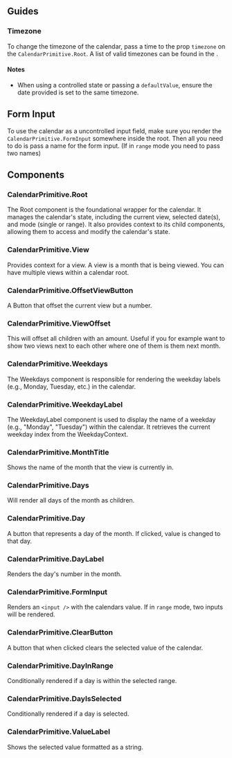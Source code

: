 

## Guides

### Timezone
To change the timezone of the calendar, pass a time to the prop `timezone` on the `CalendarPrimitive.Root`.
A list of valid timezones can be found in the <ExternalLink href="https://www.iana.org/time-zones" text="IANA Database" />.

#### Notes
- When using a controlled state or passing a `defaultValue`, ensure the date provided is set to the same timezone.
<CodeBlock client:load code={codeExamples.timezone} />

## Form Input
To use the calendar as a uncontrolled input field, make sure you render the `CalendarPrimitive.FormInput` somewhere inside the root.
Then all you need to do is pass a name for the form input. (If in `range` mode you need to pass two names)
<CodeBlock client:load code={codeExamples.formInput} />

## Components

### CalendarPrimitive.Root
The Root component is the foundational wrapper for the calendar. It manages the calendar's state,
including the current view, selected date(s), and mode (single or range). It also provides context
to its child components, allowing them to access and modify the calendar's state.

<Separator className="my-8" />

### CalendarPrimitive.View
Provides context for a view. A view is a month that is being viewed.
You can have multiple views within a calendar root.

<Separator className="my-8" />

### CalendarPrimitive.OffsetViewButton
A Button that offset the current view but a number.

<Separator className="my-8" />

### CalendarPrimitive.ViewOffset
This will offset all children with an amount. Useful if you for example want to show two views
next to each other where one of them is them next month.

<Separator className="my-8" />

### CalendarPrimitive.Weekdays
The Weekdays component is responsible for rendering the weekday labels (e.g., Monday, Tuesday, etc.) in
the calendar.

<Separator className="my-8" />

### CalendarPrimitive.WeekdayLabel
The WeekdayLabel component is used to display the name of a weekday (e.g., "Monday", "Tuesday")
within the calendar. It retrieves the current weekday index from the WeekdayContext.

<Separator className="my-8" />

### CalendarPrimitive.MonthTitle
Shows the name of the month that the view is currently in.

<Separator className="my-8" />

### CalendarPrimitive.Days
Will render all days of the month as children.

<Separator className="my-8" />

### CalendarPrimitive.Day
A button that represents a day of the month. If clicked, value is changed to that day.

<Separator className="my-8" />

### CalendarPrimitive.DayLabel
Renders the day's number in the month.

<Separator className="my-8" />

### CalendarPrimitive.FormInput
Renders an `<input />` with the calendars value. If in `range` mode, two inputs will be rendered.

<Separator className="my-8" />

### CalendarPrimitive.ClearButton
A button that when clicked clears the selected value of the calendar.

<Separator className="my-8" />

### CalendarPrimitive.DayInRange
Conditionally rendered if a day is within the selected range.

<Separator className="my-8" />

### CalendarPrimitive.DayIsSelected
Conditionally rendered if a day is selected.

<Separator className="my-8" />

### CalendarPrimitive.ValueLabel
Shows the selected value formatted as a string.

